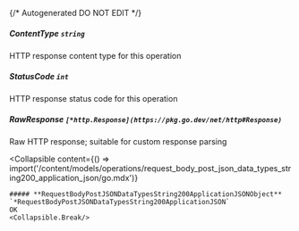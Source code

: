 {/* Autogenerated DO NOT EDIT  */}

##### **ContentType** `string`
HTTP response content type for this operation

##### **StatusCode** `int`
HTTP response status code for this operation

##### **RawResponse** `[*http.Response](https://pkg.go.dev/net/http#Response)`
Raw HTTP response; suitable for custom response parsing

<Collapsible
    content={() => import('/content/models/operations/request_body_post_json_data_types_string200_application_json/go.mdx')}
>
    ##### **RequestBodyPostJSONDataTypesString200ApplicationJSONObject** `*RequestBodyPostJSONDataTypesString200ApplicationJSON`
    OK
    <Collapsible.Break/>
</Collapsible>

